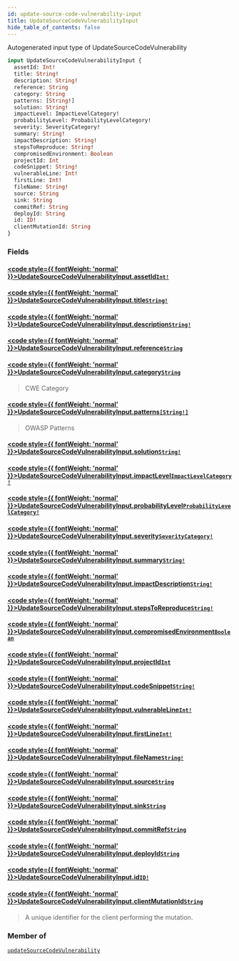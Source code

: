 ```yaml
---
id: update-source-code-vulnerability-input
title: UpdateSourceCodeVulnerabilityInput
hide_table_of_contents: false
---
```








Autogenerated input type of UpdateSourceCodeVulnerability

```graphql
input UpdateSourceCodeVulnerabilityInput {
  assetId: Int!
  title: String!
  description: String!
  reference: String
  category: String
  patterns: [String!]
  solution: String!
  impactLevel: ImpactLevelCategory!
  probabilityLevel: ProbabilityLevelCategory!
  severity: SeverityCategory!
  summary: String!
  impactDescription: String!
  stepsToReproduce: String!
  compromisedEnvironment: Boolean
  projectId: Int
  codeSnippet: String!
  vulnerableLine: Int!
  firstLine: Int!
  fileName: String!
  source: String
  sink: String
  commitRef: String
  deployId: String
  id: ID!
  clientMutationId: String
}
```


### Fields

#### [<code style={{ fontWeight: 'normal' }}>UpdateSourceCodeVulnerabilityInput.<b>assetId</b></code>](#)<Bullet />[`Int!`](/api/graphql/documentation/scalars/int) <Badge class="secondary" text="non-null"/> <Badge class="secondary" text="scalar"/>
> 
> 

#### [<code style={{ fontWeight: 'normal' }}>UpdateSourceCodeVulnerabilityInput.<b>title</b></code>](#)<Bullet />[`String!`](/api/graphql/documentation/scalars/string) <Badge class="secondary" text="non-null"/> <Badge class="secondary" text="scalar"/>
> 
> 

#### [<code style={{ fontWeight: 'normal' }}>UpdateSourceCodeVulnerabilityInput.<b>description</b></code>](#)<Bullet />[`String!`](/api/graphql/documentation/scalars/string) <Badge class="secondary" text="non-null"/> <Badge class="secondary" text="scalar"/>
> 
> 

#### [<code style={{ fontWeight: 'normal' }}>UpdateSourceCodeVulnerabilityInput.<b>reference</b></code>](#)<Bullet />[`String`](/api/graphql/documentation/scalars/string) <Badge class="secondary" text="scalar"/>
> 
> 

#### [<code style={{ fontWeight: 'normal' }}>UpdateSourceCodeVulnerabilityInput.<b>category</b></code>](#)<Bullet />[`String`](/api/graphql/documentation/scalars/string) <Badge class="secondary" text="scalar"/>
> CWE Category
> 

#### [<code style={{ fontWeight: 'normal' }}>UpdateSourceCodeVulnerabilityInput.<b>patterns</b></code>](#)<Bullet />[`[String!]`](/api/graphql/documentation/scalars/string) <Badge class="secondary" text="list"/> <Badge class="secondary" text="scalar"/>
> OWASP Patterns
> 

#### [<code style={{ fontWeight: 'normal' }}>UpdateSourceCodeVulnerabilityInput.<b>solution</b></code>](#)<Bullet />[`String!`](/api/graphql/documentation/scalars/string) <Badge class="secondary" text="non-null"/> <Badge class="secondary" text="scalar"/>
> 
> 

#### [<code style={{ fontWeight: 'normal' }}>UpdateSourceCodeVulnerabilityInput.<b>impactLevel</b></code>](#)<Bullet />[`ImpactLevelCategory!`](/api/graphql/documentation/enums/impact-level-category) <Badge class="secondary" text="non-null"/> <Badge class="secondary" text="enum"/>
> 
> 

#### [<code style={{ fontWeight: 'normal' }}>UpdateSourceCodeVulnerabilityInput.<b>probabilityLevel</b></code>](#)<Bullet />[`ProbabilityLevelCategory!`](/api/graphql/documentation/enums/probability-level-category) <Badge class="secondary" text="non-null"/> <Badge class="secondary" text="enum"/>
> 
> 

#### [<code style={{ fontWeight: 'normal' }}>UpdateSourceCodeVulnerabilityInput.<b>severity</b></code>](#)<Bullet />[`SeverityCategory!`](/api/graphql/documentation/enums/severity-category) <Badge class="secondary" text="non-null"/> <Badge class="secondary" text="enum"/>
> 
> 

#### [<code style={{ fontWeight: 'normal' }}>UpdateSourceCodeVulnerabilityInput.<b>summary</b></code>](#)<Bullet />[`String!`](/api/graphql/documentation/scalars/string) <Badge class="secondary" text="non-null"/> <Badge class="secondary" text="scalar"/>
> 
> 

#### [<code style={{ fontWeight: 'normal' }}>UpdateSourceCodeVulnerabilityInput.<b>impactDescription</b></code>](#)<Bullet />[`String!`](/api/graphql/documentation/scalars/string) <Badge class="secondary" text="non-null"/> <Badge class="secondary" text="scalar"/>
> 
> 

#### [<code style={{ fontWeight: 'normal' }}>UpdateSourceCodeVulnerabilityInput.<b>stepsToReproduce</b></code>](#)<Bullet />[`String!`](/api/graphql/documentation/scalars/string) <Badge class="secondary" text="non-null"/> <Badge class="secondary" text="scalar"/>
> 
> 

#### [<code style={{ fontWeight: 'normal' }}>UpdateSourceCodeVulnerabilityInput.<b>compromisedEnvironment</b></code>](#)<Bullet />[`Boolean`](/api/graphql/documentation/scalars/boolean) <Badge class="secondary" text="scalar"/>
> 
> 

#### [<code style={{ fontWeight: 'normal' }}>UpdateSourceCodeVulnerabilityInput.<b>projectId</b></code>](#)<Bullet />[`Int`](/api/graphql/documentation/scalars/int) <Badge class="secondary" text="scalar"/>
> 
> 

#### [<code style={{ fontWeight: 'normal' }}>UpdateSourceCodeVulnerabilityInput.<b>codeSnippet</b></code>](#)<Bullet />[`String!`](/api/graphql/documentation/scalars/string) <Badge class="secondary" text="non-null"/> <Badge class="secondary" text="scalar"/>
> 
> 

#### [<code style={{ fontWeight: 'normal' }}>UpdateSourceCodeVulnerabilityInput.<b>vulnerableLine</b></code>](#)<Bullet />[`Int!`](/api/graphql/documentation/scalars/int) <Badge class="secondary" text="non-null"/> <Badge class="secondary" text="scalar"/>
> 
> 

#### [<code style={{ fontWeight: 'normal' }}>UpdateSourceCodeVulnerabilityInput.<b>firstLine</b></code>](#)<Bullet />[`Int!`](/api/graphql/documentation/scalars/int) <Badge class="secondary" text="non-null"/> <Badge class="secondary" text="scalar"/>
> 
> 

#### [<code style={{ fontWeight: 'normal' }}>UpdateSourceCodeVulnerabilityInput.<b>fileName</b></code>](#)<Bullet />[`String!`](/api/graphql/documentation/scalars/string) <Badge class="secondary" text="non-null"/> <Badge class="secondary" text="scalar"/>
> 
> 

#### [<code style={{ fontWeight: 'normal' }}>UpdateSourceCodeVulnerabilityInput.<b>source</b></code>](#)<Bullet />[`String`](/api/graphql/documentation/scalars/string) <Badge class="secondary" text="scalar"/>
> 
> 

#### [<code style={{ fontWeight: 'normal' }}>UpdateSourceCodeVulnerabilityInput.<b>sink</b></code>](#)<Bullet />[`String`](/api/graphql/documentation/scalars/string) <Badge class="secondary" text="scalar"/>
> 
> 

#### [<code style={{ fontWeight: 'normal' }}>UpdateSourceCodeVulnerabilityInput.<b>commitRef</b></code>](#)<Bullet />[`String`](/api/graphql/documentation/scalars/string) <Badge class="secondary" text="scalar"/>
> 
> 

#### [<code style={{ fontWeight: 'normal' }}>UpdateSourceCodeVulnerabilityInput.<b>deployId</b></code>](#)<Bullet />[`String`](/api/graphql/documentation/scalars/string) <Badge class="secondary" text="scalar"/>
> 
> 

#### [<code style={{ fontWeight: 'normal' }}>UpdateSourceCodeVulnerabilityInput.<b>id</b></code>](#)<Bullet />[`ID!`](/api/graphql/documentation/scalars/id) <Badge class="secondary" text="non-null"/> <Badge class="secondary" text="scalar"/>
> 
> 

#### [<code style={{ fontWeight: 'normal' }}>UpdateSourceCodeVulnerabilityInput.<b>clientMutationId</b></code>](#)<Bullet />[`String`](/api/graphql/documentation/scalars/string) <Badge class="secondary" text="scalar"/>
> A unique identifier for the client performing the mutation.
> 



### Member of

[`updateSourceCodeVulnerability`](/api/graphql/documentation/mutations/update-source-code-vulnerability)  <Badge class="secondary" text="mutation"/>




